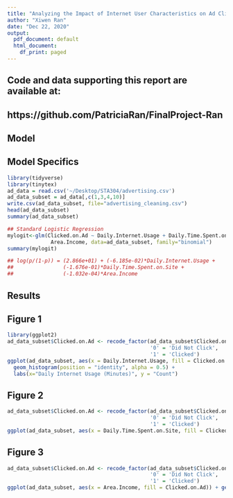 ```yaml
---
title: "Analyzing the Impact of Internet User Characteristics on Ad Clicks"
author: "Xiwen Ran"
date: "Dec 22, 2020"
output:
  pdf_document: default
  html_document:
    df_print: paged
---
```

## Code and data supporting this report are available at: 
## https://github.com/PatriciaRan/FinalProject-Ran

## Model
## Model Specifics

```r
library(tidyverse)
library(tinytex)
ad_data = read.csv('~/Desktop/STA304/advertising.csv')
ad_data_subset = ad_data[,c(1,3,4,10)]
write.csv(ad_data_subset, file="advertising_cleaning.csv")
head(ad_data_subset)
summary(ad_data_subset)

## Standard Logistic Regression
mylogit<-glm(Clicked.on.Ad ~ Daily.Internet.Usage + Daily.Time.Spent.on.Site +
              Area.Income, data=ad_data_subset, family="binomial")
summary(mylogit)

## log(p/(1-p)) = (2.866e+01) + (-6.185e-02)*Daily.Internet.Usage + 
##                (-1.676e-01)*Daily.Time.Spent.on.Site + 
##                (-1.032e-04)*Area.Income

```

## Results
## Figure 1

```r
library(ggplot2)
ad_data_subset$Clicked.on.Ad <- recode_factor(ad_data_subset$Clicked.on.Ad, 
                                              '0' = 'Did Not Click', 
                                              '1' = 'Clicked')
ggplot(ad_data_subset, aes(x = Daily.Internet.Usage, fill = Clicked.on.Ad)) +
  geom_histogram(position = "identity", alpha = 0.5) + 
  labs(x="Daily Internet Usage (Minutes)", y = "Count")

```

## Figure 2

```r
ad_data_subset$Clicked.on.Ad <- recode_factor(ad_data_subset$Clicked.on.Ad, 
                                              '0' = 'Did Not Click', 
                                              '1' = 'Clicked')
ggplot(ad_data_subset, aes(x = Daily.Time.Spent.on.Site, fill = Clicked.on.Ad)) + geom_histogram(position = "identity", alpha = 0.5) + labs(x="Daily Time Spent on Site (Minutes)", y = "Count")

```

## Figure 3

```r
ad_data_subset$Clicked.on.Ad <- recode_factor(ad_data_subset$Clicked.on.Ad, 
                                              '0' = 'Did Not Click', 
                                              '1' = 'Clicked')
ggplot(ad_data_subset, aes(x = Area.Income, fill = Clicked.on.Ad)) + geom_histogram(position = "identity", alpha = 0.5) + labs(x="Area.Income ($)", y = "Count")

```
